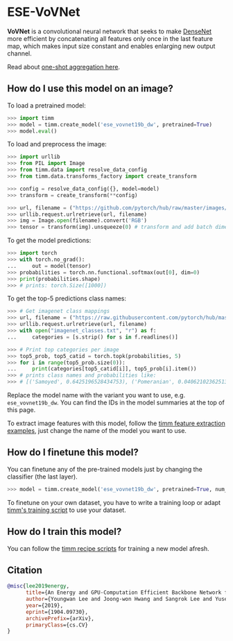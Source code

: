 # ESE-VoVNet

**VoVNet** is a convolutional neural network that seeks to make [DenseNet](https://paperswithcode.com/method/densenet) more efficient by concatenating all features only once in the last feature map, which makes input size constant and enables enlarging new output channel. 

Read about [one-shot aggregation here](https://paperswithcode.com/method/one-shot-aggregation).

## How do I use this model on an image?

To load a pretrained model:

```py
>>> import timm
>>> model = timm.create_model('ese_vovnet19b_dw', pretrained=True)
>>> model.eval()
```

To load and preprocess the image:

```py 
>>> import urllib
>>> from PIL import Image
>>> from timm.data import resolve_data_config
>>> from timm.data.transforms_factory import create_transform

>>> config = resolve_data_config({}, model=model)
>>> transform = create_transform(**config)

>>> url, filename = ("https://github.com/pytorch/hub/raw/master/images/dog.jpg", "dog.jpg")
>>> urllib.request.urlretrieve(url, filename)
>>> img = Image.open(filename).convert('RGB')
>>> tensor = transform(img).unsqueeze(0) # transform and add batch dimension
```

To get the model predictions:

```py
>>> import torch
>>> with torch.no_grad():
...     out = model(tensor)
>>> probabilities = torch.nn.functional.softmax(out[0], dim=0)
>>> print(probabilities.shape)
>>> # prints: torch.Size([1000])
```

To get the top-5 predictions class names:

```py
>>> # Get imagenet class mappings
>>> url, filename = ("https://raw.githubusercontent.com/pytorch/hub/master/imagenet_classes.txt", "imagenet_classes.txt")
>>> urllib.request.urlretrieve(url, filename) 
>>> with open("imagenet_classes.txt", "r") as f:
...     categories = [s.strip() for s in f.readlines()]

>>> # Print top categories per image
>>> top5_prob, top5_catid = torch.topk(probabilities, 5)
>>> for i in range(top5_prob.size(0)):
...     print(categories[top5_catid[i]], top5_prob[i].item())
>>> # prints class names and probabilities like:
>>> # [('Samoyed', 0.6425196528434753), ('Pomeranian', 0.04062102362513542), ('keeshond', 0.03186424449086189), ('white wolf', 0.01739676296710968), ('Eskimo dog', 0.011717947199940681)]
```

Replace the model name with the variant you want to use, e.g. `ese_vovnet19b_dw`. You can find the IDs in the model summaries at the top of this page.

To extract image features with this model, follow the [timm feature extraction examples](https://rwightman.github.io/pytorch-image-models/feature_extraction/), just change the name of the model you want to use.

## How do I finetune this model?

You can finetune any of the pre-trained models just by changing the classifier (the last layer).

```py
>>> model = timm.create_model('ese_vovnet19b_dw', pretrained=True, num_classes=NUM_FINETUNE_CLASSES)
```
To finetune on your own dataset, you have to write a training loop or adapt [timm's training
script](https://github.com/rwightman/pytorch-image-models/blob/master/train.py) to use your dataset.

## How do I train this model?

You can follow the [timm recipe scripts](https://rwightman.github.io/pytorch-image-models/scripts/) for training a new model afresh.

## Citation

```BibTeX
@misc{lee2019energy,
      title={An Energy and GPU-Computation Efficient Backbone Network for Real-Time Object Detection}, 
      author={Youngwan Lee and Joong-won Hwang and Sangrok Lee and Yuseok Bae and Jongyoul Park},
      year={2019},
      eprint={1904.09730},
      archivePrefix={arXiv},
      primaryClass={cs.CV}
}
```

<!--
Type: model-index
Collections:
- Name: ESE VovNet
  Paper:
    Title: 'CenterMask : Real-Time Anchor-Free Instance Segmentation'
    URL: https://paperswithcode.com/paper/centermask-real-time-anchor-free-instance-1
Models:
- Name: ese_vovnet19b_dw
  In Collection: ESE VovNet
  Metadata:
    FLOPs: 1711959904
    Parameters: 6540000
    File Size: 26243175
    Architecture:
    - Batch Normalization
    - Convolution
    - Max Pooling
    - One-Shot Aggregation
    - ReLU
    Tasks:
    - Image Classification
    Training Data:
    - ImageNet
    ID: ese_vovnet19b_dw
    Layers: 19
    Crop Pct: '0.875'
    Image Size: '224'
    Interpolation: bicubic
  Code: https://github.com/rwightman/pytorch-image-models/blob/d8e69206be253892b2956341fea09fdebfaae4e3/timm/models/vovnet.py#L361
  Weights: https://github.com/rwightman/pytorch-image-models/releases/download/v0.1-weights/ese_vovnet19b_dw-a8741004.pth
  Results:
  - Task: Image Classification
    Dataset: ImageNet
    Metrics:
      Top 1 Accuracy: 76.82%
      Top 5 Accuracy: 93.28%
- Name: ese_vovnet39b
  In Collection: ESE VovNet
  Metadata:
    FLOPs: 9089259008
    Parameters: 24570000
    File Size: 98397138
    Architecture:
    - Batch Normalization
    - Convolution
    - Max Pooling
    - One-Shot Aggregation
    - ReLU
    Tasks:
    - Image Classification
    Training Data:
    - ImageNet
    ID: ese_vovnet39b
    Layers: 39
    Crop Pct: '0.875'
    Image Size: '224'
    Interpolation: bicubic
  Code: https://github.com/rwightman/pytorch-image-models/blob/d8e69206be253892b2956341fea09fdebfaae4e3/timm/models/vovnet.py#L371
  Weights: https://github.com/rwightman/pytorch-image-models/releases/download/v0.1-weights/ese_vovnet39b-f912fe73.pth
  Results:
  - Task: Image Classification
    Dataset: ImageNet
    Metrics:
      Top 1 Accuracy: 79.31%
      Top 5 Accuracy: 94.72%
-->